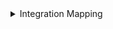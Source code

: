 <details>
<summary>Integration Mapping</summary>
```yaml showLineNumbers
resources:
  - kind: tag
    selector:
      query: 'true'
    port:
      entity:
        mappings:
          identifier: .__project.path_with_namespace + "/" + .name | gsub(" "; "")
          title: .name
          blueprint: '"gitlabTag"'
          properties:
            tagName: .name
            message: .message
            protected: .protected
            createdAt: .created_at
            commitSha: .commit.id
            commitTitle: .commit.title
          relations:
            service: .__project.path_with_namespace | gsub(" "; "")
```
</details>

